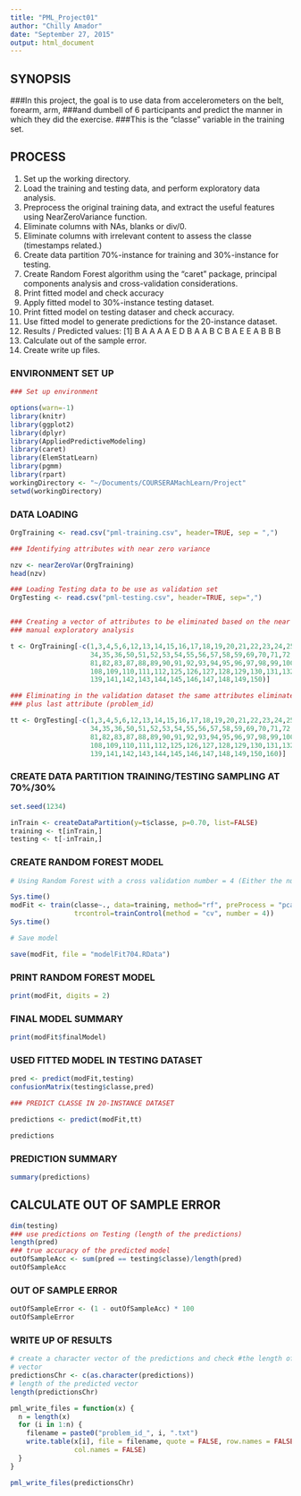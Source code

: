 ```yaml
---
title: "PML_Project01"
author: "Chilly Amador"
date: "September 27, 2015"
output: html_document
---
```



## SYNOPSIS

###In this project, the goal is  to use data from accelerometers on the belt, forearm, arm, 
###and dumbell of 6 participants and predict the manner in which they did the exercise. 
###This is the "classe" variable in the training set. 

## PROCESS

1. Set up the working directory.
2. Load the training and testing data, and perform exploratory data analysis.
3. Preprocess the original training data, and extract the useful features using NearZeroVariance function.
4. Eliminate columns with NAs, blanks or div/0.
5. Eliminate columns with irrelevant content to assess the classe (timestamps related.)
6. Create data partition 70%-instance for training and 30%-instance for testing.
7. Create Random Forest algorithm using the “caret” package, principal components analysis and cross-validation considerations.
8. Print fitted model and check accuracy
9. Apply fitted model to 30%-instance testing dataset.
10. Print fitted model on testing dataser and check accuracy.
11. Use fitted model to generate predictions for the 20-instance dataset. 
12. Results / Predicted values: [1] B A A A A E D B A A B C B A E E A B B B
13. Calculate out of the sample error.
14. Create write up files.


### ENVIRONMENT SET UP

``` r
### Set up environment

options(warn=-1)
library(knitr)
library(ggplot2) 
library(dplyr)
library(AppliedPredictiveModeling) 
library(caret)
library(ElemStatLearn)
library(pgmm)
library(rpart)
workingDirectory <- "~/Documents/COURSERAMachLearn/Project"
setwd(workingDirectory)

```

### DATA LOADING

``` r
OrgTraining <- read.csv("pml-training.csv", header=TRUE, sep = ",")

### Identifying attributes with near zero variance

nzv <- nearZeroVar(OrgTraining)
head(nzv)

### Loading Testing data to be use as validation set 
OrgTesting <- read.csv("pml-testing.csv", header=TRUE, sep=",")


### Creating a vector of attributes to be eliminated based on the near zero variance analysis and
### manual exploratory analysis

t <- OrgTraining[-c(1,3,4,5,6,12,13,14,15,16,17,18,19,20,21,22,23,24,25,26,27,28,29,30,31,32,33,
                    34,35,36,50,51,52,53,54,55,56,57,58,59,69,70,71,72,73,74,75,76,77,78,79,80,
                    81,82,83,87,88,89,90,91,92,93,94,95,96,97,98,99,100,101,103,104,105,106,107,
                    108,109,110,111,112,125,126,127,128,129,130,131,132,133,134,135,136,137,138,
                    139,141,142,143,144,145,146,147,148,149,150)]

### Eliminating in the validation dataset the same attributes eliminated in the training dataset
### plus last attribute (problem_id)

tt <- OrgTesting[-c(1,3,4,5,6,12,13,14,15,16,17,18,19,20,21,22,23,24,25,26,27,28,29,30,31,32,33,
                    34,35,36,50,51,52,53,54,55,56,57,58,59,69,70,71,72,73,74,75,76,77,78,79,80,
                    81,82,83,87,88,89,90,91,92,93,94,95,96,97,98,99,100,101,103,104,105,106,107,
                    108,109,110,111,112,125,126,127,128,129,130,131,132,133,134,135,136,137,138,
                    139,141,142,143,144,145,146,147,148,149,150,160)]

```


### CREATE DATA PARTITION TRAINING/TESTING SAMPLING AT 70%/30%

``` r
set.seed(1234)

inTrain <- createDataPartition(y=t$classe, p=0.70, list=FALSE)
training <- t[inTrain,]
testing <- t[-inTrain,]

```

### CREATE RANDOM FOREST MODEL

``` r

# Using Random Forest with a cross validation number = 4 (Either the number of folds or number of resampling iterations)

Sys.time()
modFit <- train(classe~., data=training, method="rf", preProcess = "pca",
                trcontrol=trainControl(method = "cv", number = 4))
Sys.time()

# Save model

save(modFit, file = "modelFit704.RData")
```

###  PRINT RANDOM FOREST MODEL

``` r
print(modFit, digits = 2)
```

### FINAL MODEL SUMMARY

``` r

print(modFit$finalModel)
```


### USED FITTED MODEL IN TESTING DATASET

``` r

pred <- predict(modFit,testing)
confusionMatrix(testing$classe,pred)

### PREDICT CLASSE IN 20-INSTANCE DATASET

predictions <- predict(modFit,tt)

predictions
```

### PREDICTION SUMMARY

``` r
summary(predictions)
```


## CALCULATE OUT OF SAMPLE ERROR

``` r
dim(testing)
### use predictions on Testing (length of the predictions)
length(pred)
### true accuracy of the predicted model
outOfSampleAcc <- sum(pred == testing$classe)/length(pred)
outOfSampleAcc
```

### OUT OF SAMPLE ERROR

```r
outOfSampleError <- (1 - outOfSampleAcc) * 100
outOfSampleError
```

### WRITE UP OF RESULTS

``` r
# create a character vector of the predictions and check #the length of the
# vector
predictionsChr <- c(as.character(predictions))
# length of the predicted vector
length(predictionsChr)

pml_write_files = function(x) {
  n = length(x)
  for (i in 1:n) {
    filename = paste0("problem_id_", i, ".txt")
    write.table(x[i], file = filename, quote = FALSE, row.names = FALSE, 
                col.names = FALSE)
  }
}

pml_write_files(predictionsChr)
```



